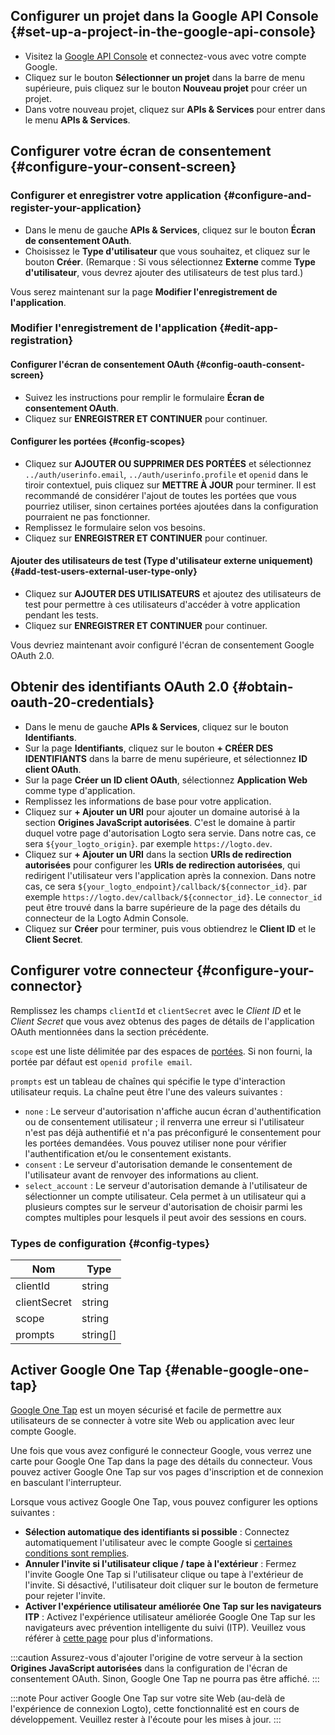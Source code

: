 ## Configurer un projet dans la Google API Console \{#set-up-a-project-in-the-google-api-console}

- Visitez la [Google API Console](https://console.developers.google.com) et connectez-vous avec votre compte Google.
- Cliquez sur le bouton **Sélectionner un projet** dans la barre de menu supérieure, puis cliquez sur le bouton **Nouveau projet** pour créer un projet.
- Dans votre nouveau projet, cliquez sur **APIs & Services** pour entrer dans le menu **APIs & Services**.

## Configurer votre écran de consentement \{#configure-your-consent-screen}

### Configurer et enregistrer votre application \{#configure-and-register-your-application}

- Dans le menu de gauche **APIs & Services**, cliquez sur le bouton **Écran de consentement OAuth**.
- Choisissez le **Type d'utilisateur** que vous souhaitez, et cliquez sur le bouton **Créer**. (Remarque : Si vous sélectionnez **Externe** comme **Type d'utilisateur**, vous devrez ajouter des utilisateurs de test plus tard.)

Vous serez maintenant sur la page **Modifier l'enregistrement de l'application**.

### Modifier l'enregistrement de l'application \{#edit-app-registration}

#### Configurer l'écran de consentement OAuth \{#config-oauth-consent-screen}

- Suivez les instructions pour remplir le formulaire **Écran de consentement OAuth**.
- Cliquez sur **ENREGISTRER ET CONTINUER** pour continuer.

#### Configurer les portées \{#config-scopes}

- Cliquez sur **AJOUTER OU SUPPRIMER DES PORTÉES** et sélectionnez `../auth/userinfo.email`, `../auth/userinfo.profile` et `openid` dans le tiroir contextuel, puis cliquez sur **METTRE À JOUR** pour terminer. Il est recommandé de considérer l'ajout de toutes les portées que vous pourriez utiliser, sinon certaines portées ajoutées dans la configuration pourraient ne pas fonctionner.
- Remplissez le formulaire selon vos besoins.
- Cliquez sur **ENREGISTRER ET CONTINUER** pour continuer.

#### Ajouter des utilisateurs de test (Type d'utilisateur externe uniquement) \{#add-test-users-external-user-type-only}

- Cliquez sur **AJOUTER DES UTILISATEURS** et ajoutez des utilisateurs de test pour permettre à ces utilisateurs d'accéder à votre application pendant les tests.
- Cliquez sur **ENREGISTRER ET CONTINUER** pour continuer.

Vous devriez maintenant avoir configuré l'écran de consentement Google OAuth 2.0.

## Obtenir des identifiants OAuth 2.0 \{#obtain-oauth-20-credentials}

- Dans le menu de gauche **APIs & Services**, cliquez sur le bouton **Identifiants**.
- Sur la page **Identifiants**, cliquez sur le bouton **+ CRÉER DES IDENTIFIANTS** dans la barre de menu supérieure, et sélectionnez **ID client OAuth**.
- Sur la page **Créer un ID client OAuth**, sélectionnez **Application Web** comme type d'application.
- Remplissez les informations de base pour votre application.
- Cliquez sur **+ Ajouter un URI** pour ajouter un domaine autorisé à la section **Origines JavaScript autorisées**. C'est le domaine à partir duquel votre page d'autorisation Logto sera servie. Dans notre cas, ce sera `${your_logto_origin}`. par exemple `https://logto.dev`.
- Cliquez sur **+ Ajouter un URI** dans la section **URIs de redirection autorisées** pour configurer les **URIs de redirection autorisées**, qui redirigent l'utilisateur vers l'application après la connexion. Dans notre cas, ce sera `${your_logto_endpoint}/callback/${connector_id}`. par exemple `https://logto.dev/callback/${connector_id}`. Le `connector_id` peut être trouvé dans la barre supérieure de la page des détails du connecteur de la Logto Admin Console.
- Cliquez sur **Créer** pour terminer, puis vous obtiendrez le **Client ID** et le **Client Secret**.

## Configurer votre connecteur \{#configure-your-connector}

Remplissez les champs `clientId` et `clientSecret` avec le _Client ID_ et le _Client Secret_ que vous avez obtenus des pages de détails de l'application OAuth mentionnées dans la section précédente.

`scope` est une liste délimitée par des espaces de [portées](https://developers.google.com/identity/protocols/oauth2/scopes). Si non fourni, la portée par défaut est `openid profile email`.

`prompts` est un tableau de chaînes qui spécifie le type d'interaction utilisateur requis. La chaîne peut être l'une des valeurs suivantes :

- `none` : Le serveur d'autorisation n'affiche aucun écran d'authentification ou de consentement utilisateur ; il renverra une erreur si l'utilisateur n'est pas déjà authentifié et n'a pas préconfiguré le consentement pour les portées demandées. Vous pouvez utiliser none pour vérifier l'authentification et/ou le consentement existants.
- `consent` : Le serveur d'autorisation demande le consentement de l'utilisateur avant de renvoyer des informations au client.
- `select_account` : Le serveur d'autorisation demande à l'utilisateur de sélectionner un compte utilisateur. Cela permet à un utilisateur qui a plusieurs comptes sur le serveur d'autorisation de choisir parmi les comptes multiples pour lesquels il peut avoir des sessions en cours.

### Types de configuration \{#config-types}

| Nom          | Type     |
| ------------ | -------- |
| clientId     | string   |
| clientSecret | string   |
| scope        | string   |
| prompts      | string[] |

## Activer Google One Tap \{#enable-google-one-tap}

[Google One Tap](https://developers.google.com/identity/gsi/web/guides/features) est un moyen sécurisé et facile de permettre aux utilisateurs de se connecter à votre site Web ou application avec leur compte Google.

Une fois que vous avez configuré le connecteur Google, vous verrez une carte pour Google One Tap dans la page des détails du connecteur. Vous pouvez activer Google One Tap sur vos pages d'inscription et de connexion en basculant l'interrupteur.

Lorsque vous activez Google One Tap, vous pouvez configurer les options suivantes :

- **Sélection automatique des identifiants si possible** : Connectez automatiquement l'utilisateur avec le compte Google si [certaines conditions sont remplies](https://developers.google.com/identity/gsi/web/guides/automatic-sign-in-sign-out).
- **Annuler l'invite si l'utilisateur clique / tape à l'extérieur** : Fermez l'invite Google One Tap si l'utilisateur clique ou tape à l'extérieur de l'invite. Si désactivé, l'utilisateur doit cliquer sur le bouton de fermeture pour rejeter l'invite.
- **Activer l'expérience utilisateur améliorée One Tap sur les navigateurs ITP** : Activez l'expérience utilisateur améliorée Google One Tap sur les navigateurs avec prévention intelligente du suivi (ITP). Veuillez vous référer à [cette page](https://developers.google.com/identity/gsi/web/guides/features#upgraded_ux_on_itp_browsers) pour plus d'informations.

:::caution
Assurez-vous d'ajouter l'origine de votre serveur à la section **Origines JavaScript autorisées** dans la configuration de l'écran de consentement OAuth. Sinon, Google One Tap ne pourra pas être affiché.
:::

:::note
Pour activer Google One Tap sur votre site Web (au-delà de l'expérience de connexion Logto), cette fonctionnalité est en cours de développement. Veuillez rester à l'écoute pour les mises à jour.
:::
